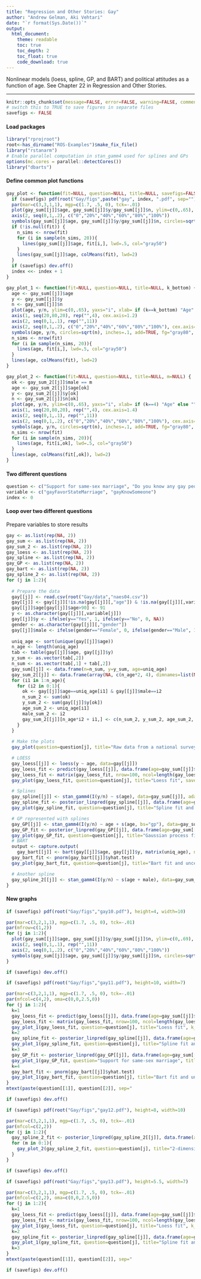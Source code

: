 ```yaml
---
title: "Regression and Other Stories: Gay"
author: "Andrew Gelman, Aki Vehtari"
date: "`r format(Sys.Date())`"
output:
  html_document:
    theme: readable
    toc: true
    toc_depth: 2
    toc_float: true
    code_download: true
---
```

Nonlinear models (loess, spline, GP, and BART) and political
attitudes as a function of age. See Chapter 22 in Regression and
Other Stories.

-------------


```r
knitr::opts_chunk$set(message=FALSE, error=FALSE, warning=FALSE, comment=NA)
# switch this to TRUE to save figures in separate files
savefigs <- FALSE
```

#### Load packages

```r
library("rprojroot")
root<-has_dirname("ROS-Examples")$make_fix_file()
library("rstanarm")
# Enable parallel computation in stan_gamm4 used for splines and GPs
options(mc.cores = parallel::detectCores())
library("dbarts")
```

#### Define common plot functions

```r
gay_plot <- function(fit=NULL, question=NULL, title=NULL, savefigs=FALSE) {
  if (savefigs) pdf(root("Gay/figs",paste("gay", index, ".pdf", sep="")), height=4.5, width=6)
  par(mar=c(3,3,1,1), mgp=c(1.7, .5, 0), tck=-.01)
  plot(gay_sum[[j]]$age, gay_sum[[j]]$y/gay_sum[[j]]$n, ylim=c(0,.65), yaxs="i", xlab="Age", ylab=question, yaxt="n", bty="l", type="n", main=title)
  axis(2, seq(0,1,.2), c("0","20%","40%","60%","80%","100%"))
  symbols(gay_sum[[j]]$age, gay_sum[[j]]$y/gay_sum[[j]]$n, circles=sqrt(gay_sum[[j]]$n), inches=.1, add=TRUE, fg=if (is.null(fit)) "black" else "gray80", bg=if (is.null(fit)) "gray70" else "gray90")
  if (!is.null(fit)) {
    n_sims <- nrow(fit)
    for (i in sample(n_sims, 20)){
      lines(gay_sum[[j]]$age, fit[i,], lwd=.5, col="gray50")
    }
    lines(gay_sum[[j]]$age, colMeans(fit), lwd=2)
  }
  if (savefigs) dev.off()
  index <<- index + 1
}

gay_plot_1 <- function(fit=NULL, question=NULL, title=NULL, k_bottom) {
  age <- gay_sum[[j]]$age
  y <- gay_sum[[j]]$y
  n <- gay_sum[[j]]$n
  plot(age, y/n, ylim=c(0,.65), yaxs="i", xlab= if (k==k_bottom) "Age" else "", ylab="", xaxt= if (k<k_bottom) "n", yaxt="n", bty="l", type="n", cex.lab=1.2, cex.axis=1.2)
  axis(1, seq(20,80,20), rep("",4), cex.axis=1.2)
  axis(2, seq(0,1,.1), rep("",11))
  axis(2, seq(0,1,.2), c("0","20%","40%","60%","80%","100%"), cex.axis=1.2)
  symbols(age, y/n, circles=sqrt(n), inches=.1, add=TRUE, fg="gray80", bg="gray90")
  n_sims <- nrow(fit)
  for (i in sample(n_sims, 20)){
    lines(age, fit[i,], lwd=.5, col="gray50")
  }
  lines(age, colMeans(fit), lwd=2)
}

gay_plot_2 <- function(fit=NULL, question=NULL, title=NULL, m=NULL) {
  ok <- gay_sum_2[[j]]$male == m
  age <- gay_sum_2[[j]]$age[ok]
  y <- gay_sum_2[[j]]$y[ok]
  n <- gay_sum_2[[j]]$n[ok]
  plot(age, y/n, ylim=c(0,.65), yaxs="i", xlab= if (k==4) "Age" else "", ylab="", xaxt= if (k<4) "n", yaxt="n", bty="l", type="n", cex.lab=1.4, cex.axis=1.4, main=if (m==0) "Women" else "Men")
  axis(1, seq(20,80,20), rep("",4), cex.axis=1.4)
  axis(2, seq(0,1,.1), rep("",11))
  axis(2, seq(0,1,.2), c("0","20%","40%","60%","80%","100%"), cex.axis=1.4)
  symbols(age, y/n, circles=sqrt(n), inches=.1, add=TRUE, fg="gray80", bg="gray90")
  n_sims <- nrow(fit)
  for (i in sample(n_sims, 20)){
    lines(age, fit[i,ok], lwd=.5, col="gray50")
  }
  lines(age, colMeans(fit[,ok]), lwd=2)
}
```

#### Two different questions

```r
question <- c("Support for same-sex marriage", "Do you know any gay people?")
variable <- c("gayFavorStateMarriage", "gayKnowSomeone")
index <- 0
```

#### Loop over two different questions
Prepare variables to store results

```r
gay <- as.list(rep(NA, 2))
gay_sum <- as.list(rep(NA, 2))
gay_sum_2 <- as.list(rep(NA, 2))
gay_loess <- as.list(rep(NA, 2))
gay_spline <- as.list(rep(NA, 2))
gay_GP <- as.list(rep(NA, 2))
gay_bart <- as.list(rep(NA, 2))
gay_spline_2 <- as.list(rep(NA, 2))
for (j in 1:2){
  
  # Prepare the data
  gay[[j]] <- read.csv(root("Gay/data","naes04.csv"))
  gay[[j]] <- gay[[j]][!is.na(gay[[j]][,"age"]) & !is.na(gay[[j]][,variable[j]]),]
  gay[[j]]$age[gay[[j]]$age>90] <- 91
  y <- as.character(gay[[j]][,variable[j]])
  gay[[j]]$y <- ifelse(y=="Yes", 1, ifelse(y=="No", 0, NA))
  gender <- as.character(gay[[j]][,"gender"])
  gay[[j]]$male <- ifelse(gender=="Female", 0, ifelse(gender=="Male", 1, NA))
  
  uniq_age <- sort(unique(gay[[j]]$age))
  n_age <- length(uniq_age)
  tab <- table(gay[[j]]$age, gay[[j]]$y)
  y_sum <- as.vector(tab[,2])
  n_sum <- as.vector(tab[,1] + tab[,2])
  gay_sum[[j]] <- data.frame(n=n_sum, y=y_sum, age=uniq_age)
  gay_sum_2[[j]] <- data.frame(array(NA, c(n_age*2, 4), dimnames=list(NULL, c("n", "y", "age", "male"))))
  for (i1 in 1:n_age){
    for (i2 in 0:1){
      ok <- gay[[j]]$age==uniq_age[i1] & gay[[j]]$male==i2
      n_sum_2 <- sum(ok)
      y_sum_2 <- sum(gay[[j]]$y[ok])
      age_sum_2 <- uniq_age[i1]
      male_sum_2 <- i2
      gay_sum_2[[j]][n_age*i2 + i1,] <- c(n_sum_2, y_sum_2, age_sum_2, male_sum_2)
    }
  }
  
  # Make the plots
  gay_plot(question=question[j], title="Raw data from a national survey", savefigs = savefigs)

  # LOESS
  gay_loess[[j]] <- loess(y ~ age, data=gay[[j]])
  gay_loess_fit <- predict(gay_loess[[j]], data.frame(age=gay_sum[[j]]$age))
  gay_loess_fit <- matrix(gay_loess_fit, nrow=100, ncol=length(gay_loess_fit), byrow=TRUE)
  gay_plot(gay_loess_fit, question=question[j], title="Loess fit", savefigs = savefigs)

  # Splines
  gay_spline[[j]] <- stan_gamm4(I(y/n) ~ s(age), data=gay_sum[[j]], adapt_delta=0.99)
  gay_spline_fit <- posterior_linpred(gay_spline[[j]], data.frame(age=gay_sum[[j]]$age))
  gay_plot(gay_spline_fit, question=question[j], title="Spline fit and uncertainty", savefigs = savefigs)

  # GP represented with splines
  gay_GP[[j]] <- stan_gamm4(I(y/n) ~ age + s(age, bs="gp"), data=gay_sum[[j]], prior_smooth=student_t(df=4, scale=100), adapt_delta=0.99)
  gay_GP_fit <- posterior_linpred(gay_GP[[j]], data.frame(age=gay_sum[[j]]$age))
  gay_plot(gay_GP_fit, question=question[j], title="Gaussian process fit and uncertainty", savefigs = savefigs)
  # BART
  output <- capture.output(
    gay_bart[[j]] <- bart(gay[[j]]$age, gay[[j]]$y, matrix(uniq_age), ntree = 20))
  gay_bart_fit <- pnorm(gay_bart[[j]]$yhat.test)
  gay_plot(gay_bart_fit, question=question[j], title="Bart fit and uncertainty", savefigs = savefigs)

  # Another spline
  gay_spline_2[[j]] <- stan_gamm4(I(y/n) ~ s(age + male), data=gay_sum_2[[j]])
}
```

#### New graphs

```r
if (savefigs) pdf(root("Gay/figs","gay10.pdf"), height=4, width=10)
```
```r
par(mar=c(3,2,1,1), mgp=c(1.7, .5, 0), tck=-.01)
par(mfrow=c(1,2))
for (j in 1:2){
  plot(gay_sum[[j]]$age, gay_sum[[j]]$y/gay_sum[[j]]$n, ylim=c(0,.69), yaxs="i", xlab="Age", ylab="", yaxt="n", bty="l", type="n", main=question[[j]])
  axis(2, seq(0,1,.1), rep("",11))
  axis(2, seq(0,1,.2), c("0","20%","40%","60%","80%","100%"))
  symbols(gay_sum[[j]]$age, gay_sum[[j]]$y/gay_sum[[j]]$n, circles=sqrt(gay_sum[[j]]$n), inches=.1, add=TRUE, fg="black", bg="gray70")
}
```
```r
if (savefigs) dev.off()

```
```r
if (savefigs) pdf(root("Gay/figs","gay11.pdf"), height=10, width=7)
```
```r
par(mar=c(3,2,1,1), mgp=c(1.7, .5, 0), tck=-.01)
par(mfcol=c(4,2), oma=c(0,0,2.5,0))
for (j in 1:2){
  k=1
  gay_loess_fit <- predict(gay_loess[[j]], data.frame(age=gay_sum[[j]]$age))
  gay_loess_fit <- matrix(gay_loess_fit, nrow=100, ncol=length(gay_loess_fit), byrow=TRUE)
  gay_plot_1(gay_loess_fit, question=question[j], title="Loess fit", k_bottom=4)
  k=2
  gay_spline_fit <- posterior_linpred(gay_spline[[j]], data.frame(age=gay_sum[[j]]$age))
  gay_plot_1(gay_spline_fit, question=question[j], title="Spline fit and uncertainty", k_bottom=4)
  k=3
  gay_GP_fit <- posterior_linpred(gay_GP[[j]], data.frame(age=gay_sum[[j]]$age))
  gay_plot_1(gay_GP_fit, question="Support for same-sex marriage", title="Gaussian process fit and uncertainty", k_bottom=4)
  k=4
  gay_bart_fit <- pnorm(gay_bart[[j]]$yhat.test)
  gay_plot_1(gay_bart_fit, question=question[j], title="Bart fit and uncertainty", k_bottom=4)
}
mtext(paste(question[[1]], question[[2]], sep="                               "), side=3, line=1, outer=TRUE)
```
```r
if (savefigs) dev.off()


```
```r
if (savefigs) pdf(root("Gay/figs","gay12.pdf"), height=8, width=10)
```
```r
par(mar=c(3,2,1,1), mgp=c(1.7, .5, 0), tck=-.01)
par(mfcol=c(2,2))
for (j in 1:2){
  gay_spline_2_fit <- posterior_linpred(gay_spline_2[[j]], data.frame(age=gay_sum_2[[j]]$age, male=gay_sum_2[[j]]$male))
  for (m in 0:1){                    
    gay_plot_2(gay_spline_2_fit, question=question[j], title="2-dimensional spline fit", m=m)
  }
}
```
```r
if (savefigs) dev.off()


```
```r
if (savefigs) pdf(root("Gay/figs","gay13.pdf"), height=5.5, width=7)
```
```r
par(mar=c(3,2,1,1), mgp=c(1.7, .5, 0), tck=-.01)
par(mfcol=c(2,2), oma=c(0,0,2.5,0))
for (j in 1:2){
  k=1
  gay_loess_fit <- predict(gay_loess[[j]], data.frame(age=gay_sum[[j]]$age))
  gay_loess_fit <- matrix(gay_loess_fit, nrow=100, ncol=length(gay_loess_fit), byrow=TRUE)
  gay_plot_1(gay_loess_fit, question=question[j], title="Loess fit", k_bottom=2)
  k=2
  gay_spline_fit <- posterior_linpred(gay_spline[[j]], data.frame(age=gay_sum[[j]]$age))
  gay_plot_1(gay_spline_fit, question=question[j], title="Spline fit and uncertainty", k_bottom=2)
  k=3
}
mtext(paste(question[[1]], question[[2]], sep="                               "), side=3, line=1, outer=TRUE)
```
```r
if (savefigs) dev.off()
```

